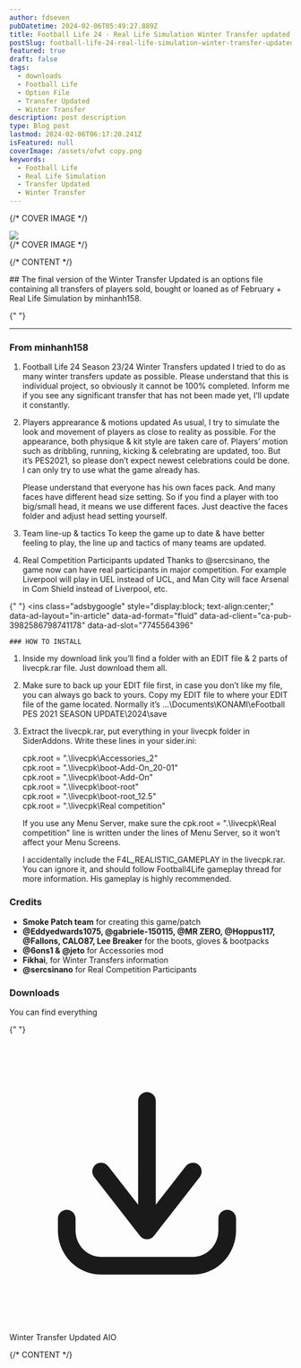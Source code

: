 ```yaml
---
author: fdseven
pubDatetime: 2024-02-06T05:49:27.889Z
title: Football Life 24 - Real Life Simulation Winter Transfer updated AIO
postSlug: football-life-24-real-life-simulation-winter-transfer-updated-aio
featured: true
draft: false
tags:
  - downloads
  - Football Life
  - Option File
  - Transfer Updated
  - Winter Transfer
description: post description
type: Blog post
lastmod: 2024-02-06T06:17:20.241Z
isFeatured: null
coverImage: /assets/ofwt copy.png
keywords:
  - Football Life
  - Real Life Simulation
  - Transfer Updated
  - Winter Transfer
---
```



{/* COVER IMAGE */}

<div class="col-start-1 col-span-8 lg:col-start-2 lg:col-end-9 lg:row-span-2 mt-0 lg:-mt-40">
  <div className="relative lg:-mr-8">
    <img
      transition:persist
      src={frontmatter.coverImage}
      className="cover w-full aspect-video object-cover"
    />
  </div>
</div>
{/* COVER IMAGE */}

{/* CONTENT */}

<div class="col-span-8 md:col-start-2 md:col-span-6 lg:col-start-2 lg:col-span-4 [&>h2]:!mt-0">
  ## The final version of the Winter Transfer Updated is an options file containing all transfers of players sold, bought or loaned as of February + Real Life Simulation by minhanh158.

{" "}
<hr />

### From minhanh158

1. Football Life 24 Season 23/24 Winter Transfers updated
   I tried to do as many winter transfers update as possible. Please understand that this is individual project, so obviously it cannot be 100% completed. Inform me if you see any significant transfer that has not been made yet, I’ll update it constantly.

2. Players apprearance & motions updated
   As usual, I try to simulate the look and movement of players as close to reality as possible. For the appearance, both physique & kit style are taken care of. Players’ motion such as dribbling, running, kicking & celebrating are updated, too. But it’s PES2021, so please don’t expect newest celebrations could be done. I can only try to use what the game already has.

   Please understand that everyone has his own faces pack. And many faces have different head size setting. So if you find a player with too big/small head, it means we use different faces. Just deactive the faces folder and adjust head setting yourself.

3. Team line-up & tactics
   To keep the game up to date & have better feeling to play, the line up and tactics of many teams are updated.

4. Real Competition Participants updated
   Thanks to @sercsinano, the game now can have real participants in major competition. For example Liverpool will play in UEL instead of UCL, and Man City will face Arsenal in Com Shield instead of Liverpool, etc.

{" "}
<ins
  class="adsbygoogle"
  style="display:block; text-align:center;"
  data-ad-layout="in-article"
  data-ad-format="fluid"
  data-ad-client="ca-pub-3982586798741178"
  data-ad-slot="7745564396"
></ins>
<script>(adsbygoogle = window.adsbygoogle || []).push({});</script>

    ### HOW TO INSTALL

1. Inside my download link you’ll find a folder with an EDIT file & 2 parts of livecpk.rar file. Just download them all.

2. Make sure to back up your EDIT file first, in case you don’t like my file, you can always go back to yours.
   Copy my EDIT file to where your EDIT file of the game located. Normally it’s …\Documents\KONAMI\eFootball PES 2021 SEASON UPDATE\2024\save

3. Extract the livecpk.rar, put everything in your livecpk folder in SiderAddons. Write these lines in your sider.ini:

   <div class="not-prose bg-[#282c34] text-[#abb2bf] p-4 rounded-md">
     cpk.root = ".\livecpk\Accessories_2" <br />
     cpk.root = ".\livecpk\boot-Add-On_20-01" <br />
     cpk.root = ".\livecpk\boot-Add-On" <br />
     cpk.root = ".\livecpk\boot-root" <br />
     cpk.root = ".\livecpk\boot-root_12.5" <br />
     cpk.root = ".\livecpk\Real competition" <br />
   </div>

   If you use any Menu Server, make sure the cpk.root = ".\livecpk\Real competition" line is written under the lines of Menu Server, so it won’t affect your Menu Screens.

   I accidentally include the F4L_REALISTIC_GAMEPLAY in the livecpk.rar. You can ignore it, and should follow Football4Life gameplay thread for more information. His gameplay is highly recommended.

### Credits

- **Smoke Patch team** for creating this game/patch
- **@Eddyedwards1075, @gabriele-150115, @MR ZERO, @Hoppus117, @Fallons, CALO87, Lee Breaker** for the boots, gloves & bootpacks
- **@6ons1 & @jeto** for Accessories mod
- **Fikhai**, for Winter Transfers information
- **@sercsinano** for Real Competition Participants

### Downloads

You can find everything

{" "}
<div className="flex flex-wrap gap-2">
  <LinkButton
    targetNew={true}
    title="Winter Transfer Updated AIO"
    href="https://drive.google.com/drive/folders/1skwSAIi75LobSyd3NVOQm3zUxBK4NqcE?usp=sharing"
    className="flex items-center [&>p]:!m-0 px-4 !text-skin-inverted [&>p]:!text-skin-inverted [&>p>svg]:text-skin-inverted bg-skin-accent rounded-full !decoration-transparent border border-skin-accent transition duration-500"
  >
    <svg
      class="text-skin-inverted"
      viewBox="0 0 24 24"
      fill="none"
      xmlns="http://www.w3.org/2000/svg"
    >
      <g id="SVGRepo_bgCarrier" stroke-width="0"></g>
      <g
        id="SVGRepo_tracerCarrier"
        stroke-linecap="round"
        stroke-linejoin="round"
      ></g>
      <g id="SVGRepo_iconCarrier">
        <path
          d="M5.625 15C5.625 14.5858 5.28921 14.25 4.875 14.25C4.46079 14.25 4.125 14.5858 4.125 15H5.625ZM4.875 16H4.125H4.875ZM19.275 15C19.275 14.5858 18.9392 14.25 18.525 14.25C18.1108 14.25 17.775 14.5858 17.775 15H19.275ZM11.1086 15.5387C10.8539 15.8653 10.9121 16.3366 11.2387 16.5914C11.5653 16.8461 12.0366 16.7879 12.2914 16.4613L11.1086 15.5387ZM16.1914 11.4613C16.4461 11.1347 16.3879 10.6634 16.0613 10.4086C15.7347 10.1539 15.2634 10.2121 15.0086 10.5387L16.1914 11.4613ZM11.1086 16.4613C11.3634 16.7879 11.8347 16.8461 12.1613 16.5914C12.4879 16.3366 12.5461 15.8653 12.2914 15.5387L11.1086 16.4613ZM8.39138 10.5387C8.13662 10.2121 7.66533 10.1539 7.33873 10.4086C7.01212 10.6634 6.95387 11.1347 7.20862 11.4613L8.39138 10.5387ZM10.95 16C10.95 16.4142 11.2858 16.75 11.7 16.75C12.1142 16.75 12.45 16.4142 12.45 16H10.95ZM12.45 5C12.45 4.58579 12.1142 4.25 11.7 4.25C11.2858 4.25 10.95 4.58579 10.95 5H12.45ZM4.125 15V16H5.625V15H4.125ZM4.125 16C4.125 18.0531 5.75257 19.75 7.8 19.75V18.25C6.61657 18.25 5.625 17.2607 5.625 16H4.125ZM7.8 19.75H15.6V18.25H7.8V19.75ZM15.6 19.75C17.6474 19.75 19.275 18.0531 19.275 16H17.775C17.775 17.2607 16.7834 18.25 15.6 18.25V19.75ZM19.275 16V15H17.775V16H19.275ZM12.2914 16.4613L16.1914 11.4613L15.0086 10.5387L11.1086 15.5387L12.2914 16.4613ZM12.2914 15.5387L8.39138 10.5387L7.20862 11.4613L11.1086 16.4613L12.2914 15.5387ZM12.45 16V5H10.95V16H12.45Z"
          fill="currentColor"
        ></path>
      </g>
    </svg>
    <p>Winter Transfer Updated AIO</p>
  </LinkButton>
</div>

</div>
{/* CONTENT */}
